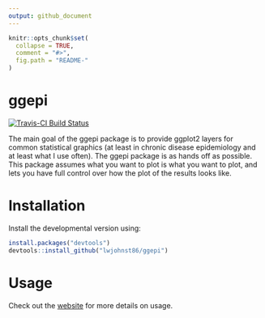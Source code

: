 ```yaml
---
output: github_document
---
```


<!-- README.md is generated from README.Rmd. Please edit that file -->

```r
knitr::opts_chunk$set(
  collapse = TRUE,
  comment = "#>",
  fig.path = "README-"
)
```

# ggepi

[![Travis-CI Build Status](https://travis-ci.org/lwjohnst86/ggepi.svg?branch=master)](https://travis-ci.org/lwjohnst86/ggepi)

The main goal of the ggepi package is to provide ggplot2 layers for common
statistical graphics (at least in chronic disease epidemiology and at least
what I use often). The ggepi package is as hands off as possible. This package
assumes what you want to plot is what you want to plot, and lets you have full
control over how the plot of the results looks like. 

# Installation

Install the developmental version using:

```r
install.packages("devtools")
devtools::install_github("lwjohnst86/ggepi")
```

# Usage

Check out the [website](http://ggepi.lukewjohnston.com) for more details on usage.
